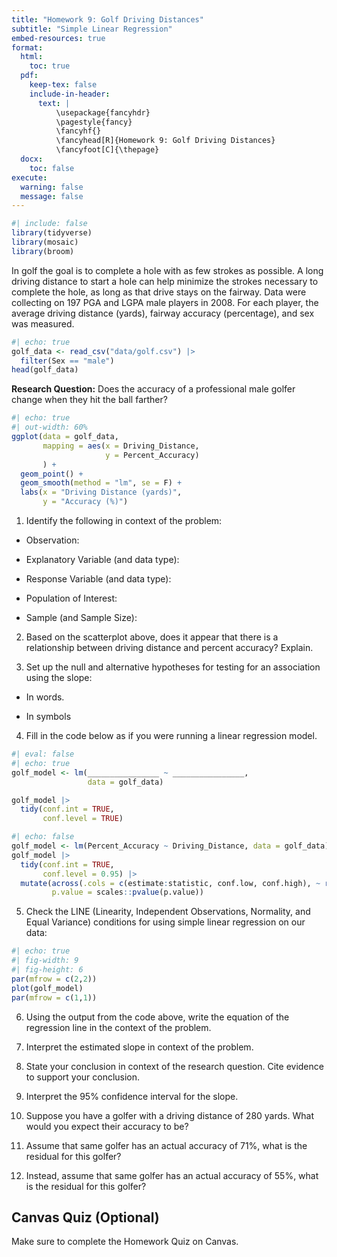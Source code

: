 ```yaml
---
title: "Homework 9: Golf Driving Distances"
subtitle: "Simple Linear Regression"
embed-resources: true
format:
  html:
    toc: true
  pdf:
    keep-tex: false
    include-in-header:
      text: |
          \usepackage{fancyhdr}
          \pagestyle{fancy}
          \fancyhf{}
          \fancyhead[R]{Homework 9: Golf Driving Distances}
          \fancyfoot[C]{\thepage}
  docx:
    toc: false
execute:
  warning: false
  message: false
---
```


```r
#| include: false
library(tidyverse)
library(mosaic)
library(broom)
```

In golf the goal is to complete a hole with as few strokes as possible. A long driving distance to start a hole can help minimize the strokes necessary to complete the hole, as long as that drive stays on the fairway. Data were collecting on 197 PGA and LGPA male players in 2008. For each player, the average driving distance (yards), fairway accuracy (percentage), and sex was measured.

```r
#| echo: true
golf_data <- read_csv("data/golf.csv") |> 
  filter(Sex == "male")
head(golf_data)
```

**Research Question:** Does the accuracy of a professional male golfer change when they hit the ball farther?

```r
#| echo: true
#| out-width: 60%
ggplot(data = golf_data, 
       mapping = aes(x = Driving_Distance, 
                     y = Percent_Accuracy)
       ) +  
  geom_point() +  
  geom_smooth(method = "lm", se = F) +
  labs(x = "Driving Distance (yards)",  
       y = "Accuracy (%)") 
```

1. Identify the following in context of the problem:

+ Observation:

\vspace{0.5in}

+ Explanatory Variable (and data type):

\vspace{0.5in}

+ Response Variable (and data type):

\vspace{0.5in}

+ Population of Interest: 

\vspace{0.5in}

+ Sample (and Sample Size):

\vspace{0.5in}

2. Based on the scatterplot above, does it appear that there is a relationship between driving distance and percent accuracy? Explain.

\vspace{1.5in}

3. Set up the null and alternative hypotheses for testing for an association using the slope:

+ In words.

\vspace{1.5in}

+ In symbols

\vspace{1.5in}


4. Fill in the code below as if you were running a linear regression model.

```r
#| eval: false
#| echo: true
golf_model <- lm(________________ ~ ________________, 
                 data = golf_data)

golf_model |> 
  tidy(conf.int = TRUE,
       conf.level = TRUE)
```

```r
#| echo: false
golf_model <- lm(Percent_Accuracy ~ Driving_Distance, data = golf_data)
golf_model |> 
  tidy(conf.int = TRUE,
       conf.level = 0.95) |>
  mutate(across(.cols = c(estimate:statistic, conf.low, conf.high), ~ round(.x, digits = 3)),
         p.value = scales::pvalue(p.value))
```

5. Check the LINE (Linearity, Independent Observations, Normality, and Equal Variance) conditions for using simple linear regression on our data:

```r
#| echo: true
#| fig-width: 9
#| fig-height: 6
par(mfrow = c(2,2))
plot(golf_model)
par(mfrow = c(1,1))
```

\vspace{1.5in}

6. Using the output from the code above, write the equation of the regression line in the context of the problem.

\vspace{1.5in}

7. Interpret the estimated slope in context of the problem.

\vspace{1.5in}

8. State your conclusion in context of the research question. Cite evidence to support your conclusion.

\vspace{1.5in}

9. Interpret the 95% confidence interval for the slope.

\vspace{1.5in}

10. Suppose you have a golfer with a driving distance of 280 yards. What would you expect their accuracy to be?

\vspace{0.8in}

11. Assume that same golfer has an actual accuracy of 71%, what is the residual for this golfer?

\vspace{0.8in}

12. Instead, assume that same golfer has an actual accuracy of 55%, what is the residual for this golfer?

\vspace{0.8in}

::: callout-caution
## Canvas Quiz (Optional)
Make sure to complete the Homework Quiz on Canvas.
:::
